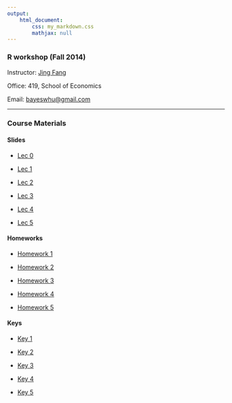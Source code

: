```yaml
---
output: 
    html_document:
        css: my_markdown.css
        mathjax: null
---
```


### R workshop (Fall 2014)

Instructor: [Jing Fang](http://bayeswhu.github.io)

Office: 419, School of Economics

Email: [bayeswhu@gmail.com](bayeswhu@gmail.com)

-----

### Course Materials

#### Slides

- [Lec 0](r/Lec0.html)

- [Lec 1]()

- [Lec 2]()

- [Lec 3]()

- [Lec 4]()

- [Lec 5]()

#### Homeworks

- [Homework 1]()

- [Homework 2]()

- [Homework 3]()

- [Homework 4]()

- [Homework 5]()

#### Keys

- [Key 1]()

- [Key 2]()

- [Key 3]()

- [Key 4]()

- [Key 5]()
